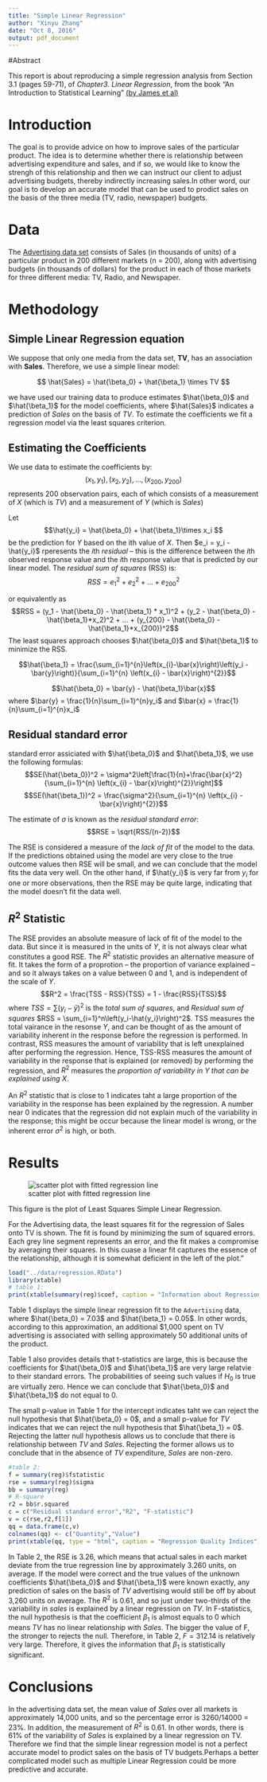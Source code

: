 ```yaml
---
title: "Simple Linear Regression"
author: "Xinyu Zhang"
date: "Oct 8, 2016"
output: pdf_document
---
```


#Abstract 

This report is about reproducing a simple regression analysis from Section 3.1 (pages 59-71), of *Chapter3. Linear Regression*, from the book "An Introduction to Statistical Learning" [(by James et al)](http://www-bcf.usc.edu/~gareth/ISL/)


# Introduction

The goal is to provide advice on how to improve sales of the particular product. The idea is to determine whether there is relationship between advertising expenditure and sales, and if so, we would like to know the strengh of this relationship and then we can instruct our client to adjust advertising budgets, thereby indirectly increasing sales.In other word, our goal is to develop an accurate model that can be used to prodict sales on the basis of the three media (TV, radio, newspaper) budgets.


# Data

The [Advertising data set](http://www-bcf.usc.edu/~gareth/ISL/Advertising.csv) consists of Sales (in thousands of units) of a particular product in 200 different markets (n = 200), along with advertising budgets (in thousands of dollars) for the product in each of those markets for three different media: TV, Radio, and Newspaper.


# Methodology

## Simple Linear Regression equation

We suppose that only one media from the data set, **TV**, has an association with **Sales**. Therefore, we use a simple linear model: 

$$ \hat{Sales} = \hat{\beta_0} + \hat{\beta_1} \times TV $$

we have used our training data to produce estimates $\hat{\beta_0}$ and $\hat{\beta_1}$ for the model coefficients, where $\hat{Sales}$ indicates a prediction of *Sales* on the basis of *TV*. 
To estimate the coefficients we fit a regression model via the least squares criterion.

## Estimating the Coefficients
We use data to estimate the coefficients by:
$$ (x_1, y_1), (x_2, y_2), ... , (x_{200}, y_{200})$$
represents  200 observation pairs, each of which consists of a measurement of $X$ (which is *TV*) and a measurement of $Y$ (which is *Sales*)

Let $$\hat{y_i} = \hat{\beta_0} + \hat{\beta_1}\times x_i $$ 
be the prediction for $Y$ based on the ith value of $X$. Then $e_i = y_i - \hat{y_i}$ rperesents the *i*th *residual* -- this is the difference between the *i*th observed response value and the *i*th response value that is predicted by our linear model. The *residual sum of squares* (RSS) is:
$$ RSS = e_1^2 + e_2^2 + ... + e_{200}^2 $$

or equivalently as 
$$RSS = (y_1 - \hat{\beta_0} - \hat{\beta_1} * x_1)^2 + (y_2 - \hat{\beta_0} - \hat{\beta_1}*x_2)^2 + ... + (y_{200} - \hat{\beta_0} - \hat{\beta_1}*x_{200})^2$$
The least squares approach chooses $\hat{\beta_0}$ and $\hat{\beta_1}$ to minimize the RSS. 


$$\hat{\beta_1} = \frac{\sum_{i=1}^{n}\left(x_{i}-\bar{x}\right)\left(y_i - \bar{y}\right)}{\sum_{i=1}^{n} 
  \left(x_{i} - \bar{x}\right)^{2}}$$
  
$$\hat{\beta_0} = \bar{y} - \hat{\beta_1}\bar{x}$$
where $\bar{y} = \frac{1}{n}\sum_{i=1}^{n}y_i$ and $\bar{x} = \frac{1}{n}\sum_{i=1}^{n}x_i$


## Residual standard error
standard error assiciated with $\hat{\beta_0}$ and  $\hat{\beta_1}$, we use the following formulas:
$$SE(\hat{\beta_0})^2 = \sigma^2\left[\frac{1}{n}+\frac{\bar{x}^2}{\sum_{i=1}^{n} 
  \left(x_{i} - \bar{x}\right)^{2}}\right]$$
$$SE(\hat{\beta_1})^2 = \frac{\sigma^2}{\sum_{i=1}^{n} 
  \left(x_{i} - \bar{x}\right)^{2}}$$

The estimate of $\sigma$ is known as the *residual standard error*:
$$RSE = \sqrt{RSS/(n-2)}$$

The RSE is considered a measure of the *lack of fit* of the model to the data. If the predictions obtained using the model are very close to the true outcome values then RSE will be small, and we can conclude that the model fits the data very well. On the other hand, if $\hat{y_i}$ is very far from $y_i$ for one or more observations, then the RSE may be quite large, indicating that the model doesn't fit the data well. 

## $R^2$ Statistic

The RSE provides an absolute measure of lack of fit of the model to the data. But since it is measured in the units of $Y$, it is not always clear what constitutes a good RSE. The $R^2$ statistic provides an alternative measure of fit. It takes the form of a proprotion -- the proportion of variance explained -- and so it always takes on a value between 0 and 1, and is independent of the scale of $Y$.
$$R^2 = \frac{TSS - RSS}{TSS} = 1 - \frac{RSS}{TSS}$$
where $TSS = \sum\left(y_i-\bar{y}\right)^2$ is the *total sum of squares*, and *Residual sum of squares* $RSS = \sum_{i=1}^n\left(y_i-\hat{y_i}\right)^2$. TSS measures the total vairance in the resonse $Y$, and can be thought of as the amount of variability inherent in the response before the regression is performed. In contrast, RSS measures the amount of variability that is left unexplained after performing the regression. Hence, TSS-RSS measures the amount of variability in the response that is explained (or removed) by performing the regression, and $R^2$ measures the *proportion of variability in Y that can be explained using X*. 

An $R^2$ statistic that is close to 1 indicates taht a large proportion of the variability in the response has been explained by the regression. A number near 0 indicates that the regression did not explain much of the variability in the response; this might be occur because the linear model is wrong, or the inherent error $\sigma^2$ is high, or both. 

# Results

![scatter plot with fitted regression line](../images/scatterplot-tv-sales.png)

This figure is the plot of Least Squares Simple Linear Regression.

For the Advertising data, the least squares fit for the regression of Sales onto TV is shown. The fit is found by minimizing the sum of squared errors. Each grey line segment represents an error, and the fit makes a compromise by averaging their squares. In this cuase a linear fit captures the essence of the relationship, although it is somewhat deficient in the left of the plot."

```r
load("../data/regression.RData")
library(xtable)
# table 1:
print(xtable(summary(reg)$coef, caption = "Information about Regression Coefficients", type = "Latex"),comment = FALSE)
```



Table 1 displays the simple linear regression fit to the `Advertising` data, where $\hat{\beta_0} = 7.03$ and $\hat{\beta_1} = 0.05$. In other words, according to this approximation, an additional $1,000 spent on TV advertising is associated with selling approximately 50 additional units of the product. 

Table 1 also provides details that t-statistics are large, this is because the coefficients for $\hat{\beta_0}$ and  $\hat{\beta_1}$ are very large relatvie to their standard errors. The probabilities of seeing such values if $H_0$ is true are virtually zero. Hence we can conclude that $\hat{\beta_0}$ and  $\hat{\beta_1}$ do not equal to 0.

The small p-value in Table 1 for the intercept indicates taht we can reject the null hypothesis that $\hat{\beta_0} = 0$, and a small p-value for *TV* indicates that we can reject the null hypothesis that $\hat{\beta_1} = 0$. Rejecting the latter null hypothesis allows us to conclude that there is relationship between *TV* and *Sales*. Rejecting the former allows us to conclude that in the absence of *TV* expenditure, *Sales* are non-zero. 

```r
#table 2: 
f = summary(reg)$fstatistic
rse = summary(reg)$sigma
bb = summary(reg)
# R-square
r2 = bb$r.squared
c = c("Residual standard error","R2", "F-statistic")
v = c(rse,r2,f[1])
qq = data.frame(c,v)
colnames(qq) <- c("Quantity","Value")
print(xtable(qq, type = "html", caption = "Regression Quality Indices"),comment = FALSE, include.rownames = FALSE)
```

In Table 2, the RSE is 3.26, which means that actual sales in each market deviate from the true regression line by approximately 3.260 units, on average. If the model were correct and the true values of the unknown coefficients $\hat{\beta_0}$ and $\hat{\beta_1}$ were known exactly, any prediction of sales on the basis of *TV* advertising would still be off by about 3,260 units on average. The $R^2$ is 0.61, and so just under two-thirds of the variability in *sales* is explained by a linear regression on *TV*. In F-statistics, the null hypothesis is that the coefficient $\beta_1$ is almost equals to 0 which means *TV* has no linear relationship with *Sales*. The bigger the value of F, the stronger to rejects the null. Therefore, in Table 2, $F = 312.14$ is relatively very large. Therefore, it gives the information that $\beta_1$ is statistically significant.  

# Conclusions

In the advertising data set, the mean value of *Sales* over all markets is approximately 14,000 units, and so the percentage error is 3260/14000 = 23%. In addition, the measurement of $R^2$ is 0.61. In other words, there is 61% of the variability of *Sales* is explained by a linear regression on TV. Therefore we find that the simple linear regression model is not a perfect accurate model to prodict sales on the basis of TV budgets.Perhaps a better complicated model such as multiple Linear Regression could be more predictive and accurate.  


